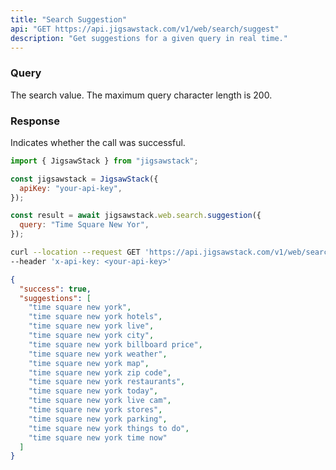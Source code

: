 ```yaml
---
title: "Search Suggestion"
api: "GET https://api.jigsawstack.com/v1/web/search/suggest"
description: "Get suggestions for a given query in real time."
---
```


### Query

<ParamField query="query" type="string" required>
  The search value. The maximum query character length is 200.
</ParamField>

<Snippet file="header.mdx" />

### Response

<ResponseField name="success" type="boolean">
  Indicates whether the call was successful.
</ResponseField>

<RequestExample>

```javascript JavaScript
import { JigsawStack } from "jigsawstack";

const jigsawstack = JigsawStack({
  apiKey: "your-api-key",
});

const result = await jigsawstack.web.search.suggestion({
  query: "Time Square New Yor",
});
```

```bash cURL
curl --location --request GET 'https://api.jigsawstack.com/v1/web/search/suggest?query=Time Square New Yor' \
--header 'x-api-key: <your-api-key>'
```

</RequestExample>

<ResponseExample>

```json Response
{
  "success": true,
  "suggestions": [
    "time square new york",
    "time square new york hotels",
    "time square new york live",
    "time square new york city",
    "time square new york billboard price",
    "time square new york weather",
    "time square new york map",
    "time square new york zip code",
    "time square new york restaurants",
    "time square new york today",
    "time square new york live cam",
    "time square new york stores",
    "time square new york parking",
    "time square new york things to do",
    "time square new york time now"
  ]
}
```

</ResponseExample>
